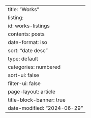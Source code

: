 ---
title: "Works"
listing:
  id: works-listings
  contents: posts
  date-format: iso
  sort: "date desc"
  type: default
  categories: numbered
  sort-ui: false
  filter-ui: false
page-layout: article
title-block-banner: true
date-modified: "2024-06-29"
---